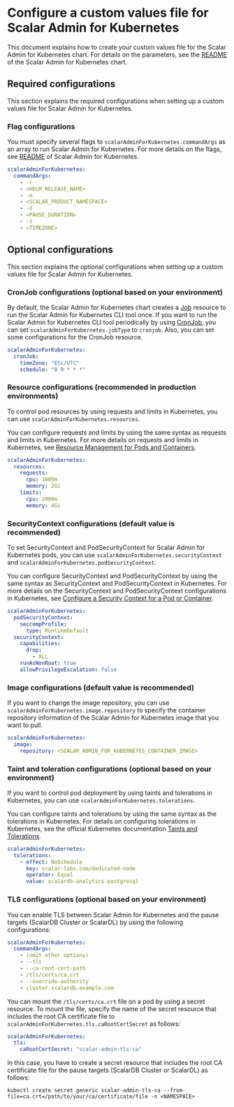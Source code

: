 # Configure a custom values file for Scalar Admin for Kubernetes

This document explains how to create your custom values file for the Scalar Admin for Kubernetes chart. For details on the parameters, see the [README](https://github.com/scalar-labs/helm-charts/blob/main/charts/scalar-admin-for-kubernetes/README.mdx) of the Scalar Admin for Kubernetes chart.

## Required configurations

This section explains the required configurations when setting up a custom values file for Scalar Admin for Kubernetes.

### Flag configurations

You must specify several flags to `scalarAdminForKubernetes.commandArgs` as an array to run Scalar Admin for Kubernetes. For more details on the flags, see [README](https://github.com/scalar-labs/scalar-admin-for-kubernetes/blob/main/README.mdx) of Scalar Admin for Kubernetes.

```yaml
scalarAdminForKubernetes:
  commandArgs:
    - -r
    - <HELM_RELEASE_NAME>
    - -n
    - <SCALAR_PRODUCT_NAMESPACE>
    - -d
    - <PAUSE_DURATION>
    - -z
    - <TIMEZONE>
```

## Optional configurations

This section explains the optional configurations when setting up a custom values file for Scalar Admin for Kubernetes.

### CronJob configurations (optional based on your environment)

By default, the Scalar Admin for Kubernetes chart creates a [Job](https://kubernetes.io/docs/concepts/workloads/controllers/job/) resource to run the Scalar Admin for Kubernetes CLI tool once. If you want to run the Scalar Admin for Kubernetes CLI tool periodically by using [CronJob](https://kubernetes.io/docs/concepts/workloads/controllers/cron-jobs/), you can set `scalarAdminForKubernetes.jobType` to `cronjob`. Also, you can set some configurations for the CronJob resource.

```yaml
scalarAdminForKubernetes:
  cronJob:
    timeZone: "Etc/UTC"
    schedule: "0 0 * * *"
```

### Resource configurations (recommended in production environments)

To control pod resources by using requests and limits in Kubernetes, you can use `scalarAdminForKubernetes.resources`.

You can configure requests and limits by using the same syntax as requests and limits in Kubernetes. For more details on requests and limits in Kubernetes, see [Resource Management for Pods and Containers](https://kubernetes.io/docs/concepts/configuration/manage-resources-containers/).

```yaml
scalarAdminForKubernetes:
  resources:
    requests:
      cpu: 1000m
      memory: 2Gi
    limits:
      cpu: 2000m
      memory: 4Gi
```

### SecurityContext configurations (default value is recommended)

To set SecurityContext and PodSecurityContext for Scalar Admin for Kubernetes pods, you can use `scalarAdminForKubernetes.securityContext` and `scalarAdminForKubernetes.podSecurityContext`.

You can configure SecurityContext and PodSecurityContext by using the same syntax as SecurityContext and PodSecurityContext in Kubernetes. For more details on the SecurityContext and PodSecurityContext configurations in Kubernetes, see [Configure a Security Context for a Pod or Container](https://kubernetes.io/docs/tasks/configure-pod-container/security-context/).

```yaml
scalarAdminForKubernetes:
  podSecurityContext:
    seccompProfile:
      type: RuntimeDefault
  securityContext:
    capabilities:
      drop:
        - ALL
    runAsNonRoot: true
    allowPrivilegeEscalation: false
```

### Image configurations (default value is recommended)

If you want to change the image repository, you can use `scalarAdminForKubernetes.image.repository` to specify the container repository information of the Scalar Admin for Kubernetes image that you want to pull.

```yaml
scalarAdminForKubernetes:
  image:
    repository: <SCALAR_ADMIN_FOR_KUBERNETES_CONTAINER_IMAGE>
```

### Taint and toleration configurations (optional based on your environment)

If you want to control pod deployment by using taints and tolerations in Kubernetes, you can use `scalarAdminForKubernetes.tolerations`.

You can configure taints and tolerations by using the same syntax as the tolerations in Kubernetes. For details on configuring tolerations in Kubernetes, see the official Kubernetes documentation [Taints and Tolerations](https://kubernetes.io/docs/concepts/scheduling-eviction/taint-and-toleration/).

```yaml
scalarAdminForKubernetes:
  tolerations:
    - effect: NoSchedule
      key: scalar-labs.com/dedicated-node
      operator: Equal
      value: scalardb-analytics-postgresql
```

### TLS configurations (optional based on your environment)

You can enable TLS between Scalar Admin for Kubernetes and the pause targets (ScalarDB Cluster or ScalarDL) by using the following configurations:

```yaml
scalarAdminForKubernetes:
  commandArgs:
    - (omit other options)
    - --tls
    - --ca-root-cert-path
    - /tls/certs/ca.crt
    - --override-authority
    - cluster.scalardb.example.com
```

You can mount the `/tls/certs/ca.crt` file on a pod by using a secret resource. To mount the file, specify the name of the secret resource that includes the root CA certificate file to `scalarAdminForKubernetes.tls.caRootCertSecret` as follows:

```yaml
scalarAdminForKubernetes:
  tls:
    caRootCertSecret: "scalar-admin-tls-ca"
```

In this case, you have to create a secret resource that includes the root CA certificate file for the pause targets (ScalarDB Cluster or ScalarDL) as follows:

```console
kubectl create secret generic scalar-admin-tls-ca --from-file=ca.crt=/path/to/your/ca/certificate/file -n <NAMESPACE>
```
